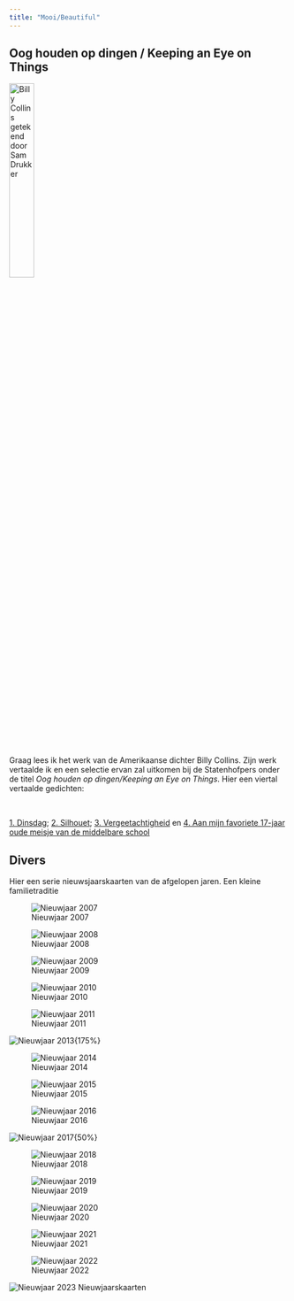 ```yaml
---
title: "Mooi/Beautiful"
---
```


## Oog houden op dingen / Keeping an Eye on Things

![Billy Collins getekend door Sam Drukker](Collins.jpg){width="30%"} <br>

<br>

Graag lees ik het werk van de Amerikaanse dichter Billy Collins. Zijn werk vertaalde ik en een selectie ervan zal uitkomen bij de Statenhofpers onder de titel *Oog houden op dingen/Keeping an Eye on Things*. Hier een viertal vertaalde gedichten:

<br>

[1. Dinsdag](Dinsdag.pdf); [2. Silhouet](Silhouet.pdf); [3. Vergeetachtigheid](Vergeetachtigheid.pdf) en [4. Aan mijn favoriete 17-jaar oude meisje van de middelbare school](Aan_mijn_favoriete_17.pdf)

## Divers

Hier een serie nieuwsjaarskaarten van de afgelopen jaren. Een kleine familietraditie

::: {layout-ncol="2"}
![Nieuwjaar 2007](Kaarten/2007_NJ.png)

![Nieuwjaar 2008](Kaarten/2008_NJ.png)

![Nieuwjaar 2009](Kaarten/2009_NJ.png)

![Nieuwjaar 2010](Kaarten/2010_NJ.png)

![Nieuwjaar 2011](Kaarten/2011_NJ.png)

![Nieuwjaar 2013](Kaarten/2013_NJ.jpg){175%}

![Nieuwjaar 2014](Kaarten/2014_NJ.png)

![Nieuwjaar 2015](Kaarten/2015_NJ.png)

![Nieuwjaar 2016](Kaarten/2016_NJ.jpg)

![Nieuwjaar 2017](Kaarten/2017_NJ.png){50%}

![Nieuwjaar 2018](Kaarten/2018_NJ.png)

![Nieuwjaar 2019](Kaarten/2019_NJ.png)

![Nieuwjaar 2020](Kaarten/2020_NJ.png)

![Nieuwjaar 2021](Kaarten/2021_NJ.png)

![Nieuwjaar 2022](Kaarten/2022_NJ.png)

![Nieuwjaar 2023](Kaarten/2023_NJ.png) Nieuwjaarskaarten
:::
